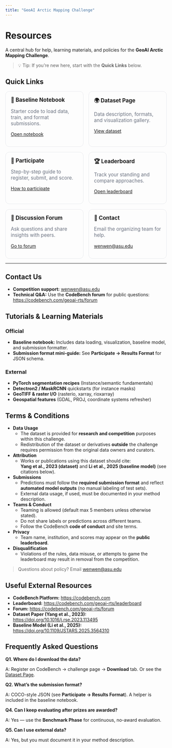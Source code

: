 ```yaml
---
title: "GeoAI Arctic Mapping Challenge"
---
```


# Resources

A central hub for help, learning materials, and policies for the **GeoAI Arctic Mapping Challenge**.

> 💡 Tip: If you’re new here, start with the **Quick Links** below.

## Quick Links

<style>
  .card-grid { display:grid; gap:1rem; grid-template-columns:repeat(auto-fit,minmax(220px,1fr)); }
  .card { border:1px solid #e5e7eb; border-radius:12px; padding:1rem; }
  .card h3 { margin:0 0 .25rem 0; font-size:1.05rem; }
  .muted { color:#6b7280; font-size:.95rem; }
</style>

<div class="card-grid">

<div class="card">
  <h3>📘 Baseline Notebook</h3>
  <p class="muted">Starter code to load data, train, and format submissions.</p>
  <p><a href="../assets/baseline_notebook.ipynb">Open notebook</a></p>
</div>

<div class="card">
  <h3>🌍 Dataset Page</h3>
  <p class="muted">Data description, formats, and visualization gallery.</p>
  <p><a href="./dataset.qmd">View dataset</a></p>
</div>

<div class="card">
  <h3>🧭 Participate</h3>
  <p class="muted">Step-by-step guide to register, submit, and score.</p>
  <p><a href="./participate.qmd">How to participate</a></p>
</div>

<div class="card">
  <h3>🏆 Leaderboard</h3>
  <p class="muted">Track your standing and compare approaches.</p>
  <p><a href="https://codebench.com/geoai-rts/leaderboard">Open leaderboard</a></p>
</div>

<div class="card">
  <h3>💬 Discussion Forum</h3>
  <p class="muted">Ask questions and share insights with peers.</p>
  <p><a href="https://codebench.com/geoai-rts/forum">Go to forum</a></p>
</div>

<div class="card">
  <h3>📧 Contact</h3>
  <p class="muted">Email the organizing team for help.</p>
  <p><a href="mailto:wenwen@asu.edu">wenwen@asu.edu</a></p>
</div>

</div>

---

## Contact Us

- **Competition support:** [wenwen@asu.edu](mailto:wenwen@asu.edu)
- **Technical Q&A:** Use the **CodeBench forum** for public questions: <https://codebench.com/geoai-rts/forum>  

## Tutorials & Learning Materials

### Official
- **Baseline notebook:** 
  Includes data loading, visualization, baseline model, and submission formatter.
- **Submission format mini-guide:** See **Participate → Results Format** for JSON schema.

### External
- **PyTorch segmentation recipes** (Instance/semantic fundamentals)  
- **Detectron2 / MaskRCNN** quickstarts (for instance masks)  
- **GeoTIFF & raster I/O** (rasterio, xarray, rioxarray)  
- **Geospatial features** (GDAL, PROJ, coordinate systems refresher)

## Terms & Conditions 

- **Data Usage**
  - The dataset is provided for **research and competition** purposes within this challenge.
  - Redistribution of the dataset or derivatives **outside** the challenge requires permission from the original data owners and curators.

- **Attribution**
  - Works or publications using this dataset should cite:  
    **Yang et al., 2023 (dataset)** and **Li et al., 2025 (baseline model)** (see citations below).

- **Submissions**
  - Predictions must follow the **required submission format** and reflect **automated model outputs** (no manual labeling of test sets).
  - External data usage, if used, must be documented in your method description.

- **Teams & Conduct**
  - Teaming is allowed (default max 5 members unless otherwise stated).
  - Do not share labels or predictions across different teams.  
  - Follow the CodeBench **code of conduct** and site terms.

- **Privacy**
  - Team name, institution, and scores may appear on the **public leaderboard**.

- **Disqualification**
  - Violations of the rules, data misuse, or attempts to game the leaderboard may result in removal from the competition.

> Questions about policy? Email [wenwen@asu.edu](mailto:wenwen@asu.edu)

## Useful External Resources

- **CodeBench Platform:** <https://codebench.com>  
- **Leaderboard:** <https://codebench.com/geoai-rts/leaderboard>  
- **Forum:** <https://codebench.com/geoai-rts/forum>  
- **Dataset Paper (Yang et al., 2023):** <https://doi.org/10.1016/j.rse.2023.113495>  
- **Baseline Model (Li et al., 2025):** <https://doi.org/10.1109/JSTARS.2025.3564310>

## Frequently Asked Questions 

**Q1. Where do I download the data?**

A: Register on CodeBench → challenge page → **Download** tab. Or see the [Dataset Page](./dataset.qmd).

**Q2. What’s the submission format?**

A: COCO-style JSON (see **Participate → Results Format**). A helper is included in the baseline notebook.

**Q4. Can I keep evaluating after prizes are awarded?**

A: Yes — use the **Benchmark Phase** for continuous, no-award evaluation.

**Q5. Can I use external data?**

A: Yes, but you must document it in your method description.

